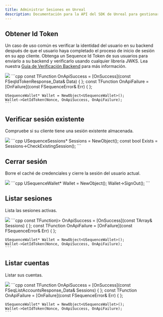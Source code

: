 ```yaml
---
title: Administrar Sesiones en Unreal
description: Documentación para la API del SDK de Unreal para gestionar sesiones en la infraestructura de Sequence orientada a juegos web3.
---
```


## Obtener Id Token
Un caso de uso común es verificar la identidad del usuario en su backend después de que el usuario haya completado el proceso de inicio de sesión en su app cliente.
Obtenga un Sequence Id Token de sus usuarios para enviarlo a su backend y verificarlo usando cualquier librería JWKS.
Lea nuestra [Guía de Verificación Backend](/sdk/headless-wallet/verification) para más información.

<Tabs>
  <Tab title="Blueprint">
    <Frame>
      <img src="/images/unreal/get_id_token.png" />
    </Frame>
  </Tab>

  <Tab title="C++">
    ```cpp
    const TFunction<void (FSeqIdTokenResponse_Data)> OnApiSuccess = [OnSuccess](const FSeqIdTokenResponse_Data& Data) { };
    const TFunction<void (FSequenceError)> OnApiFailure = [OnFailure](const FSequenceError& Err) { };

    USequenceWallet* Wallet = NewObject<USequenceWallet>();
    Wallet->GetIdToken(Nonce, OnApiSuccess, OnApiFailure);
    ```
  </Tab>
</Tabs>

## Verificar sesión existente
Compruebe si su cliente tiene una sesión existente almacenada.

<Tabs>
  <Tab title="Blueprint">
    <Frame>
      <img src="/images/unreal/check_existing_session.png" />
    </Frame>
  </Tab>

  <Tab title="C++">
    ```cpp
    USequenceSessions* Sessions = NewObject<USequenceSessions>();
    const bool Exists = Sessions->CheckExistingSession();
    ```
  </Tab>
</Tabs>

## Cerrar sesión
Borre el caché de credenciales y cierre la sesión del usuario actual.

<Tabs>
  <Tab title="Blueprint">
    <Frame>
      <img src="/images/unreal/sign_out.png" />
    </Frame>
  </Tab>

  <Tab title="C++">
    ```cpp
    USequenceWallet* Wallet = NewObject<USequenceWallet>();
    Wallet->SignOut();
    ```
  </Tab>
</Tabs>

## Listar sesiones
Lista las sesiones activas.

<Tabs>
  <Tab title="Blueprint">
    <Frame>
      <img src="/images/unreal/list_sessions.png" />
    </Frame>
  </Tab>

  <Tab title="C++">
    ```cpp
    const TFunction<void (TArray<FSeqListSessions_Session>)> OnApiSuccess = [OnSuccess](const TArray<FSeqListSessions_Session>& Sessions) { };
    const TFunction<void (FSequenceError)> OnApiFailure = [OnFailure](const FSequenceError& Err) { };

    USequenceWallet* Wallet = NewObject<USequenceWallet>();
    Wallet->GetIdToken(Nonce, OnApiSuccess, OnApiFailure);
    ```
  </Tab>
</Tabs>

## Listar cuentas
Listar sus cuentas.

<Tabs>
  <Tab title="Blueprint">
    <Frame>
      <img src="/images/unreal/list_accounts.png" />
    </Frame>
  </Tab>

  <Tab title="C++">
    ```cpp
    const TFunction<void (FSeqListAccountsResponse_Data)> OnApiSuccess = [OnSuccess](const FSeqListAccountsResponse_Data& Sessions) { };
    const TFunction<void (FSequenceError)> OnApiFailure = [OnFailure](const FSequenceError& Err) { };

    USequenceWallet* Wallet = NewObject<USequenceWallet>();
    Wallet->GetIdToken(Nonce, OnApiSuccess, OnApiFailure);
    ```
  </Tab>
</Tabs>